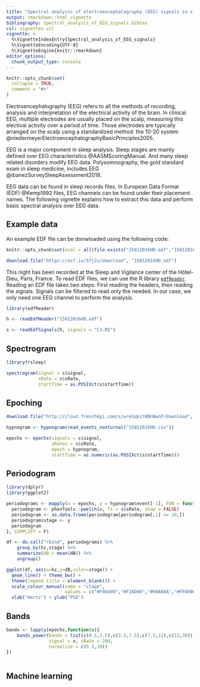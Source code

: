 ```yaml
---
title: "Spectral analysis of electroencephalography (EEG) signals in sleep data"
output: rmarkdown::html_vignette
bibliography: Spectral_analysis_of_EEG_signals.bibtex
csl: vignettes.csl
vignette: >
  %\VignetteIndexEntry{Spectral_analysis_of_EEG_signals}
  %\VignetteEncoding{UTF-8}
  %\VignetteEngine{knitr::rmarkdown}
editor_options: 
  chunk_output_type: console
---
```


```r
knitr::opts_chunk$set(
  collapse = TRUE,
  comment = "#>"
)
```

Electroencephalography (EEG) refers to all the methods of recording, analysis and interpretation of the electrical activity of the brain. In clinical EEG, multiple electrodes are usually placed on the scalp, measuring this electival activity over a period of time. Those electrodes are typically arranged on the scalp using a standardized method: the 10-20 system @niedermeyerElectroencephalographyBasicPrinciples2005. 

EEG is a major component in sleep analysis. Sleep stages are mainly defined over EEG characteristics @AASMScoringManual. And many sleep related disorders modify EEG data. Polysomnography, the gold standard exam in sleep medicine, includes EEG @ibanezSurveySleepAssessment2018. 

EEG data can be found in sleep records files. In European Data Format (EDF) @Kemp1992 files, EEG channels can be found under their placement names. The following vignette explains how to extract this data and perform basic spectral analysis over EEG data.

## Example data

An example EDF file can be donwloaded using the following code:

```r
knitr::opts_chunk$set(eval = all(file.exists("15012016HD.edf","15012016HD.csv")))
```

```r
download.file("https://osf.io/57j2u/download", "15012016HD.edf")
```

This night has been recorded at the Sleep and Vigilance center of the Hôtel-Dieu, Paris, France. To read EDF files, we can use the R library [`edfReader`](https://cran.r-project.org/web/packages/edfReader/index.html). Reading an EDF file takes two steps: First reading the headers, then reading the signals. Signals can be filtered to read only the needed. In our case, we only need one EEG channel to perform the analysis. 

```r
library(edfReader)

h <- readEdfHeader("15012016HD.edf")

s <- readEdfSignals(h, signals = "C3-M2")
```

## Spectrogram

```r
library(rsleep)

spectrogram(signal = s$signal,
            sRate = s$sRate,
            startTime = as.POSIXct(s$startTime))
```

## Epoching

```r
download.file("http://cloud.frenchkpi.com/s/wreGqkitWNnWwnP/download", "15012016HD.csv", "wget", T)

hypnogram <- hypnogram(read_events_noxturnal("15012016HD.csv"))
```

```r
epochs <- epochs(signals = s$signal,
                 sRates = s$sRate,
                 epoch = hypnogram,
                 startTime = as.numeric(as.POSIXct(s$startTime)))
```

## Periodogram

```r
library(dplyr)
library(ggplot2)

periodograms <- mapply(x = epochs, y = hypnogram$event[-1], FUN = function(x,y){
  periodogram <- phonTools::pwelch(x, fs = s$sRate, show = FALSE)
  periodogram <- as.data.frame(periodogram[periodogram[,1] <= 20,])
  periodogram$stage <- y
  periodogram
}, SIMPLIFY = F)

df <- do.call("rbind", periodograms) %>%
    group_by(hz,stage) %>%
    summarize(dB = mean(dB)) %>%
    ungroup()

ggplot(df, aes(x=hz,y=dB,color=stage)) +
  geom_line() + theme_bw() +
  theme(legend.title = element_blank()) + 
  scale_colour_manual(name = "stage",
                      values = c("#F98400","#F2AD00","#00A08A","#FF0000","#5BBCD6")) +
  xlab("Hertz") + ylab("PSD")

```

## Bands

```r

bands <- lapply(epochs,function(x){
    bands_power(bands = list(c(0.5,3.5),c(3.5,7.5),c(7.5,13),c(13,30)),
                signal = x, sRate = 200,
                normalize = c(0.5,30))
})



```


## Machine learning

